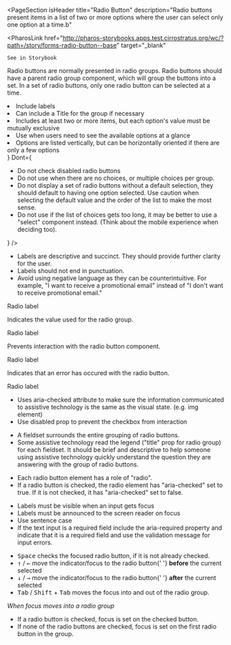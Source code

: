 
<PageSection
  isHeader
  title="Radio Button"
  description="Radio buttons present items in a list of two or more options where the user can select only one
  option at a time.b"
>
  <PharosLink
    href="http://pharos-storybooks.apps.test.cirrostratus.org/wc/?path=/story/forms-radio-button--base"
    target="_blank"
  >
    See in Storybook
  </PharosLink>
</PageSection>

<PageSection title="Best Practices">
  <p>
    Radio buttons are normally presented in radio groups. Radio buttons should have a parent radio
    group component, which will group the buttons into a set. In a set of radio buttons, only one
    radio button can be selected at a time.
  </p>
  <BestPractices
    Do={
      <ul>
        <li>Include labels</li>
        <li>Can include a Title for the group if necessary</li>
        <li>
          Includes at least two or more items, but each option's value must be mutually exclusive
        </li>
        <li>Use when users need to see the available options at a glance</li>
        <li>
          Options are listed vertically, but can be horizontally oriented if there are only a few
          options
        </li>
      </ul>
    }
    Dont={
      <ul>
        <li>Do not check disabled radio buttons</li>
        <li>Do not use when there are no choices, or multiple choices per group.</li>
        <li>
          Do not display a set of radio buttons without a default selection, they should default to
          having one option selected. Use caution when selecting the default value and the order of
          the list to make the most sense.
        </li>
        <li>
          Do not use if the list of choices gets too long, it may be better to use a "select"
          component instead. (Think about the mobile experience when deciding too).
        </li>
      </ul>
    }
  />
</PageSection>

<PageSection title="Content Guidelines">
  <PageSection subSectionLevel={1} title="Labels">
    <ul>
      <li>
        Labels are descriptive and succinct. They should provide further clarity for the user.
      </li>
      <li>Labels should not end in punctuation.</li>
      <li>
        Avoid using negative language as they can be counterintuitive. For example, "I want to
        receive a promotional email" instead of "I don't want to receive promotional email."
      </li>
    </ul>
  </PageSection>
</PageSection>

<PageSection title="States">
  <PageSection subSectionLevel={1} title="Default">
    <Canvas>
      <PharosRadioButton>
        <span slot="label">Radio label</span>
      </PharosRadioButton>
    </Canvas>
  </PageSection>
  <PageSection subSectionLevel={1} title="Checked">
    <Canvas>
      <p>Indicates the value used for the radio group.</p>
      <PharosRadioButton checked>
        <span slot="label">Radio label</span>
      </PharosRadioButton>
    </Canvas>
  </PageSection>
  <PageSection subSectionLevel={1} title="Disabled">
    <p>Prevents interaction with the radio button component.</p>
    <Canvas>
      <PharosRadioButton disabled>
        <span slot="label">Radio label</span>
      </PharosRadioButton>
    </Canvas>
  </PageSection>
  <PageSection subSectionLevel={1} title="Error">
    <p>Indicates that an error has occured with the radio button.</p>
    <Canvas>
      <PharosRadioButton
        required
        invalidated
        message="This field is required, please make a selection"
      >
        <span slot="label">Radio label</span>
      </PharosRadioButton>
    </Canvas>
  </PageSection>
</PageSection>

<PageSection title="Accessibility">
  <ul>
    <li>
      Uses aria-checked attribute to make sure the information communicated to assistive technology
      is the same as the visual state. (e.g. img element)
    </li>
    <li>Use disabled prop to prevent the checkbox from interaction</li>
  </ul>
  <PageSection subSectionLevel={1} title="Properties">
    <ul>
      <li>A fieldset surrounds the entire grouping of radio buttons.</li>
      <li>
        Some assistive technology read the legend ("title" prop for radio group) for each fieldset.
        It should be brief and descriptive to help someone using assistive technology quickly
        understand the question they are answering with the group of radio buttons.
      </li>
    </ul>
  </PageSection>
  <PageSection subSectionLevel={1} title="Roles">
    <ul>
      <li>Each radio button element has a role of "radio".</li>
      <li>
        If a radio button is checked, the radio element has "aria-checked" set to true. If it is not
        checked, it has "aria-checked" set to false.
      </li>
    </ul>
  </PageSection>
  <PageSection subSectionLevel={1} title="Accessibility best practices for labels">
    <ul>
      <li>Labels must be visible when an input gets focus</li>
      <li>Labels must be announced to the screen reader on focus</li>
      <li>Use sentence case</li>
      <li>
        If the text input is a required field include the aria-required property and indicate that
        it is a required field and use the validation message for input errors.
      </li>
    </ul>
  </PageSection>
  <PageSection subSectionLevel={1} title="Expected actions">
    <PageSection subSectionLevel={2} title="Keyboard">
      <ul>
        <li>
          <kbd>Space</kbd> checks the focused radio button, if it is not already checked.
        </li>
        <li>
          <kbd>↑</kbd> / <kbd>←</kbd> move the indicator/focus to the radio button{' '}
          <strong>before</strong> the current selected
        </li>
        <li>
          <kbd>↓</kbd> / <kbd>→</kbd> move the indicator/focus to the radio button{' '}
          <strong>after</strong> the current selected
        </li>
        <li>
          <kbd>Tab</kbd> / <kbd>Shift</kbd> + <kbd>Tab</kbd> moves the focus into and out of the
          radio group.
        </li>
      </ul>
      <em>When focus moves into a radio group</em>
      <ul>
        <li>If a radio button is checked, focus is set on the checked button.</li>
        <li>
          If none of the radio buttons are checked, focus is set on the first radio button in the
          group.
        </li>
      </ul>
    </PageSection>
  </PageSection>
</PageSection>
